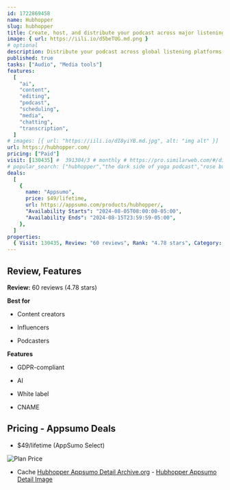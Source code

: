 ```yaml
---
id: 1722869458
name: Hubhopper
slug: hubhopper
title: Create, host, and distribute your podcast across major listening platforms with this podcast hosting tool
image: { url: https://iili.io/d5beTUG.md.png }
# optional
description: Distribute your podcast across global listening platforms to reach your target listenersRecord, edit, schedule, and host unlimited podcasts—all on one platform
published: true
tasks: ["Audio", "Media tools"]
features:
  [
    "ai",
    "content",
    "editing",
    "podcast",
    "scheduling",
    "media",
    "chatting",
    "transcription",
  ]
# images: [{ url: "https://iili.io/dI8yiYB.md.jpg", alt: "img alt" }]
url: https://hubhopper.com/
pricing: ["Paid"]
visit: [130435] #  391304/3 # monthly # https://pro.similarweb.com/#/digitalsuite/websiteanalysis/home
# popular_search: ["hubhopper","the dark side of yoga podcast","rose bundy","kaitlin bennett shits herself","daniel answers universal intelligence"]
deals:
  [
    {
      name: "Appsumo",
      price: $49/lifetime,
      url: https://appsumo.com/products/hubhopper/,
      "Availability Starts": "2024-08-05T08:00:00-05:00",
      "Availability Ends": "2024-08-15T23:59:59-05:00",
    },
  ]
properties:
  { Visit: 130435, Review: "60 reviews", Rank: "4.78 stars", Category: "Audio" }
---
```


## Review, Features

**Review:** 60 reviews (4.78 stars)

**Best for**

- Content creators

- Influencers

- Podcasters

**Features**

- GDPR-compliant

- AI

- White label

- CNAME

## Pricing - Appsumo Deals

- $49/lifetime (AppSumo Select)

<Img src="https://iili.io/d7dMN8G.png" alt="Plan Price" />

- Cache [Hubhopper Appsumo Detail Archive.org](https://web.archive.org/web/*/https://appsumo.com/products/hubhopper/) - [Hubhopper Appsumo Detail Image](https://iili.io/d7dVAN4.png)
